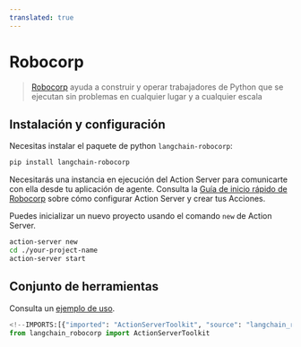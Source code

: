 ```yaml
---
translated: true
---
```


# Robocorp

>[Robocorp](https://robocorp.com/) ayuda a construir y operar trabajadores de Python que se ejecutan sin problemas en cualquier lugar y a cualquier escala

## Instalación y configuración

Necesitas instalar el paquete de python `langchain-robocorp`:

```bash
pip install langchain-robocorp
```

Necesitarás una instancia en ejecución del Action Server para comunicarte con ella desde tu aplicación de agente. Consulta la [Guía de inicio rápido de Robocorp](https://github.com/robocorp/robocorp#quickstart) sobre cómo configurar Action Server y crear tus Acciones.

Puedes inicializar un nuevo proyecto usando el comando `new` de Action Server.

```bash
action-server new
cd ./your-project-name
action-server start
```

## Conjunto de herramientas

Consulta un [ejemplo de uso](/docs/integrations/toolkits/robocorp).

```python
<!--IMPORTS:[{"imported": "ActionServerToolkit", "source": "langchain_robocorp", "docs": "https://api.python.langchain.com/en/latest/toolkits/langchain_robocorp.toolkits.ActionServerToolkit.html", "title": "Robocorp"}]-->
from langchain_robocorp import ActionServerToolkit
```
